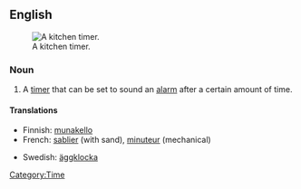 ==English==
{{wikipedia}}
[[Image:Kitchen timer.jpg|thumb|right|A kitchen timer.]]

===Noun===
{{en-noun|sg=[[egg]] [[timer]]}}

# A [[timer]] that can be set to sound an [[alarm]] after a certain amount of time.

====Translations====
{{trans-top|timer that sounds an alarm after a certain amount of time}}
* Finnish: [[munakello]]
* French: [[sablier]] {{m}} (with sand), [[minuteur]] {{m}} (mechanical)
{{trans-mid}}
* Swedish: [[äggklocka]]
{{trans-bottom}}

[[Category:Time]]